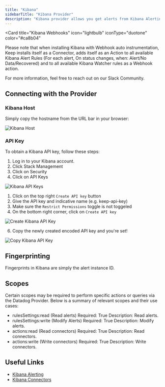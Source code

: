 ```yaml
---
title: "Kibana"
sidebarTitle: "Kibana Provider"
description: "Kibana provider allows you get alerts from Kibana Alerting via webhooks."
---
```


<Card
  title="Kibana Webhooks"
  icon="lightbulb"
  iconType="duotone"
  color="#ca8b04"
>
  Please note that when installing Kibana with Webhook auto instrumentation,
  Keep installs itself as a Connector, adds itself as an Action to all available
  Kibana Alert Rules (For each alert, On status changes, when: Alert/No
  Data/Recovered) and to all available Kibana Watcher rules as a Webhook action.

For more information, feel free to reach out on our Slack Community.

</Card>

<AutoGeneratedSnippet />

## Connecting with the Provider

### Kibana Host

Simply copy the hostname from the URL bar in your browser:

<img src="/images/kibana/kibana_host.png" alt="Kibana Host" />

### API Key

To obtain a Kibana API key, follow these steps:

1. Log in to your Kibana account.
2. Click Stack Management
3. Click on Security
4. Click on API Keys

<img src="/images/kibana/api-keys.png" alt="Kibana API Keys" />

1. Click on the top right `Create API key` button
2. Give the API key and indicative name (e.g. keep-api-key)
3. Make sure the `Restrict Permissions` toggle is not toggeled
4. On the bottom right corner, click on `Create API key`

<img src="/images/kibana/create-api-key.png" alt="Create Kibana API Key" />

6. Copy the newly created encoded API key and you're set!

<img src="/images/kibana/copy-created-key.png" alt="Copy Kibana API Key" />

## Fingerprinting

Fingerprints in Kibana are simply the alert instance ID.

## Scopes

Certain scopes may be required to perform specific actions or queries via the Datadog Provider. Below is a summary of relevant scopes and their use cases:

- rulesSettings:read (Read alerts)
  Required: True
  Description: Read alerts.
- rulesSettings:write (Modify Alerts)
  Required: True
  Description: Modify alerts.
- actions:read (Read connectors)
  Required: True
  Description: Read connectors.
- actions:write (Write connectors)
  Required: True
  Description: Write connectors.

## Useful Links

- [Kibana Alerting](https://www.elastic.co/guide/en/kibana/current/alerting-getting-started.html)
- [Kibana Connectors](https://www.elastic.co/guide/en/kibana/current/action-types.html)
